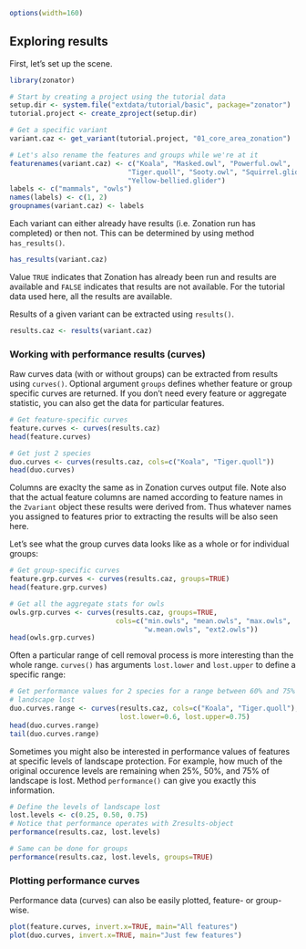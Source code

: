 <!--
%\VignetteEngine{knitr::knitr}
%\VignetteIndexEntry{Create zonator project based on existing data}
-->

```r
options(width=160)
```

## Exploring results

First, let's set up the scene.

```r
library(zonator)

# Start by creating a project using the tutorial data
setup.dir <- system.file("extdata/tutorial/basic", package="zonator") 
tutorial.project <- create_zproject(setup.dir)

# Get a specific variant
variant.caz <- get_variant(tutorial.project, "01_core_area_zonation")

# Let's also rename the features and groups while we're at it
featurenames(variant.caz) <- c("Koala", "Masked.owl", "Powerful.owl", 
                             "Tiger.quoll", "Sooty.owl", "Squirrel.glider",
                             "Yellow-bellied.glider")
labels <- c("mammals", "owls")
names(labels) <- c(1, 2)
groupnames(variant.caz) <- labels
```

Each variant can either already have results (i.e. Zonation run has completed) 
or then not. This can be determined by using method `has_results()`.

```r
has_results(variant.caz)
```

Value `TRUE` indicates that Zonation has already been run and results are 
available and `FALSE` indicates that results are not available. For the tutorial
data used here, all the results are available.

Results of a given variant can be extracted using `results()`.

```r
results.caz <- results(variant.caz)
```

### Working with performance results (curves)

Raw curves data (with or without groups) can be extracted from results using 
`curves()`. Optional argument `groups` defines whether feature or group specific
curves are returned. If you don't need every feature or aggregate statistic,
you can also get the data for particular features.


```r
# Get feature-specific curves
feature.curves <- curves(results.caz)
head(feature.curves)

# Get just 2 species
duo.curves <- curves(results.caz, cols=c("Koala", "Tiger.quoll"))
head(duo.curves)
```

Columns are exaclty the same as in Zonation curves output file. Note also that 
the actual feature columns are named according to feature names in the 
`Zvariant` object these results were derived from. Thus whatever names you 
assigned to features prior to extracting the results will be also seen here.

Let's see  what the group curves data looks like as a whole or for individual 
groups:

```r
# Get group-specific curves
feature.grp.curves <- curves(results.caz, groups=TRUE)
head(feature.grp.curves)

# Get all the aggregate stats for owls
owls.grp.curves <- curves(results.caz, groups=TRUE, 
                          cols=c("min.owls", "mean.owls", "max.owls",
                                 "w.mean.owls", "ext2.owls"))
head(owls.grp.curves)
```

Often a particular range of cell removal process is more interesting than the 
whole range. `curves()` has arguments `lost.lower` and `lost.upper` to define 
a specific range:

```r

# Get performance values for 2 species for a range between 60% and 75% of 
# landscape lost 
duo.curves.range <- curves(results.caz, cols=c("Koala", "Tiger.quoll"),
                           lost.lower=0.6, lost.upper=0.75)
head(duo.curves.range)
tail(duo.curves.range)
```

Sometimes you might also be interested in performance values of features at 
specific levels of landscape protection. For example, how much of the original
occurence levels are remaining when 25%, 50%, and 75% of landscape is lost.
Method `performance()` can give you exactly this information.

```r
# Define the levels of landscape lost
lost.levels <- c(0.25, 0.50, 0.75)
# Notice that performance operates with Zresults-object
performance(results.caz, lost.levels)

# Same can be done for groups
performance(results.caz, lost.levels, groups=TRUE)
```

### Plotting performance curves

Performance data (curves) can also be easily plotted, feature- or group-wise.

```r
plot(feature.curves, invert.x=TRUE, main="All features")
plot(duo.curves, invert.x=TRUE, main="Just few features")
```